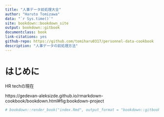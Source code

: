 ```yaml
---
title: "人事データ前処理大全"
author: "Haruto Tomizawa"
data: "`r Sys.time()`"
site: bookdown::bookdown_site
output: bookdown::gitbook
documentclass: book
link-citations: yes
github-repo: https://github.com/tomiharu0317/personnel-data-cookbook
description: "人事データの前処理方法"
---
```


# はじめに {-}

HR techの現在

https://gedevan-aleksizde.github.io/rmarkdown-cookbook/bookdown.html#fig:bookdown-project

```r
# bookdown::render_book("index.Rmd", output_format = "bookdown::gitbook")
```

